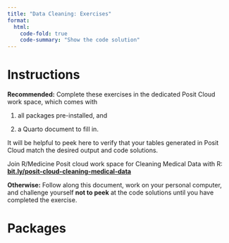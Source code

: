 ```yaml
---
title: "Data Cleaning: Exercises"
format: 
  html:
    code-fold: true
    code-summary: "Show the code solution"
---
```


# Instructions

**Recommended:** Complete these exercises in the dedicated Posit Cloud work space, which comes with

1.  all packages pre-installed, and

2.  a Quarto document to fill in.

It will be helpful to peek here to verify that your tables generated in Posit Cloud match the desired output and code solutions.

Join R/Medicine Posit cloud work space for Cleaning Medical Data with R: **[bit.ly/posit-cloud-cleaning-medical-data](https://bit.ly/posit-cloud-cleaning-medical-data){target="_blank"}**

**Otherwise:** Follow along this document, work on your personal computer, and challenge yourself **not to peek** at the code solutions until you have completed the exercise.

# Packages
